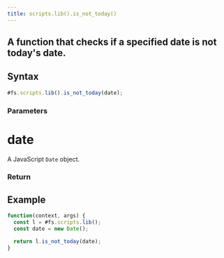 ```yaml
---
title: scripts.lib().is_not_today()
---
```


## A function that checks if a specified date is not today's date.

## Syntax

```js
#fs.scripts.lib().is_not_today(date);
```

### Parameters

# date

A JavaScript `Date` object.

### Return

## Example

```js
function(context, args) {
  const l = #fs.scripts.lib();
  const date = new Date();

  return l.is_not_today(date);
}
```

